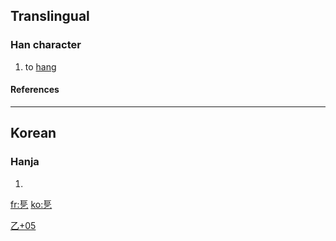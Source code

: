 ==Translingual==
===Han character===
{{Han char|rad=乙|as=05|sn=6|four=|canj=尸尸弓 (SSN)}}
# to [[hang]]
====References====
{{Han ref|kx=0084.141|dj=0171.150|hdz=10052.091|uh=4E6C|ud=20076}}
----
==Korean==
===Hanja===
{{ko-hanja|hangeul=[[걸]]|rv=geol|mr=kŏl}}
# {{defn|Korean}}


[[Category:Korean-only CJKV Characters|乙+05]]

[[fr:乬]]
[[ko:乬]]